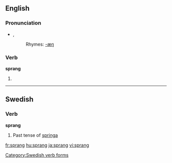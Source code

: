 ==English==

===Pronunciation===
*{{IPA|/'spɻæɳ/}}, {{SAMPA|/'spr{N/}}
*:Rhymes: [[Rhymes:English:-æŋ|-æŋ]]

===Verb===
'''sprang'''

# {{simple past of|[[spring]]|lang=English}}

----

==Swedish==
===Verb===
'''sprang'''

# Past tense of [[springa#Swedish|springa]]

[[Category:Swedish verb forms]]

[[fr:sprang]]
[[hu:sprang]]
[[ja:sprang]]
[[vi:sprang]]